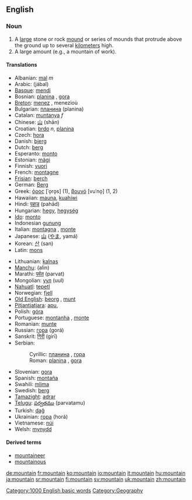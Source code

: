 ==English==

===Noun===
{{en-noun-reg}}

# A [[large]] stone or rock [[mound]] or series of mounds that protrude above the ground up to several [[kilometer]]s high.
# A large amount (e.g., a mountain of work).

====Translations====
{{top}}
*Albanian: [[mal]] ''m''
*Arabic: {{ARchar|[[جبل|جَبَلٌ]]}} (jábal) {{m}}
*[[Basque]]: [[mendi]]
*Bosnian: [[planina#Bosnian|planina]] {{f}}, [[gora#Bosnian|gora]] {{f}}
*[[Breton]]: [[menez]] {{m}}, menezioù {{p}}
*Bulgarian: [[планина#Bulgarian|планина]] (planina) {{f}}
*Catalan: [[muntanya]] ''f''
*Chinese: [[山]] (shān)
*Croatian: [[brdo]] ''n'', [[planina#Croatian|planina]] {{n}}
*Czech: [[hora]] {{f}}
*Danish: [[bjerg]]
*Dutch: [[berg]] {{m}}
*Esperanto: [[monto]]
*Estonian: [[mägi]]
*Finnish: [[vuori]]
*French: [[montagne]] {{f}}
*[[Frisian]]: [[berch]]
*German: [[Berg]] {{m}}
*Greek: [[όρος]] [ˈo̞ro̞s] {{n}} (1), [[βουνό]] [vuˈno̞] {{n}} (1, 2)
*Hawaiian: [[mauna]], [[kuahiwi]]
*Hindi: [[पहाड]] (pahād)
*Hungarian: [[hegy]], [[hegység]] {{p}}
*[[Ido]]: [[monto]]
*Indonesian [[gunung]]
*Italian: [[montagna]] {{f}}, [[monte]] {{m}}
*Japanese: [[山]] ([[やま]], yamá)
*Korean: [[산]] (san)
*Latin: [[mons]] {{m}}
{{mid}}
*Lithuanian: [[kalnas]] {{m}}
*[[Manchu]]: (alin)
*Marathi: [[पर्वत]] (parvat)
*Mongolian: [[уул]] (uul)
*[[Nahuatl]]: [[tepetl]]
*Norwegian: [[fjell]]
*[[Old English]]: [[beorg]] {{m}}, [[munt]]
*[[Pitjantjatjara]]: [[apu]], {{Unicode|[[puḻi]]}}
*Polish: [[góra]] {{f}}
*Portuguese: [[montanha]] {{f}}, [[monte]] {{m}}
*Romanian: [[munte]] {{m}}
*Russian: [[гора]] (gorá) {{f}}
*Sanskrit: [[गिरी]] (girī)
*Serbian:
*:Cyrillic: [[планина#Serbian|планина]] {{f}}, [[гора#Serbian|гора]] {{f}}
*:Roman: [[planina#Serbian|planina]] {{f}}, [[gora#Serbian|gora]] {{f}}
*Slovenian: [[gora]] {{f}}
*Spanish: [[montaña]] {{f}}
*Swahili: [[mlima]]
*Swedish: [[berg]]
*[[Tamazight]]: [[adrar]] {{m}}
*[[Telugu]]: [[పర్వతము]] (parvatamu)
*Turkish: [[dağ]]
*Ukrainian: [[гора]] (horá) {{f}}
*Vietnamese: [[núi]]
*Welsh: [[mynydd]]
{{bottom}}

====Derived terms====
*[[mountaineer]]
*[[mountainous]]

[[Category:1000 English basic words]]
[[Category:Geography]]

[[de:mountain]]
[[fr:mountain]]
[[ko:mountain]]
[[io:mountain]]
[[it:mountain]]
[[hu:mountain]]
[[ja:mountain]]
[[sr:mountain]]
[[fi:mountain]]
[[sv:mountain]]
[[uk:mountain]]
[[zh:mountain]]